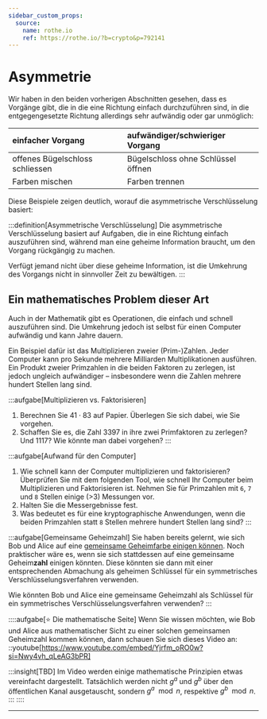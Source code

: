 ```yaml
---
sidebar_custom_props:
  source:
    name: rothe.io
    ref: https://rothe.io/?b=crypto&p=792141
---
```



# Asymmetrie
Wir haben in den beiden vorherigen Abschnitten gesehen, dass es Vorgänge gibt, die in die eine Richtung einfach durchzuführen sind, in die entgegengesetzte Richtung allerdings sehr aufwändig oder gar unmöglich:

| einfacher Vorgang               | aufwändiger/schwieriger Vorgang    |
|:--------------------------------|:-----------------------------------|
| offenes Bügelschloss schliessen | Bügelschloss ohne Schlüssel öffnen |
| Farben mischen                  | Farben trennen                     |

Diese Beispiele zeigen deutlich, worauf die asymmetrische Verschlüsselung basiert:

:::definition[Asymmetrische Verschlüsselung]
Die asymmetrische Verschlüsselung basiert auf Aufgaben, die in eine Richtung einfach auszuführen sind, während man eine geheime Information braucht, um den Vorgang rückgängig zu machen.

Verfügt jemand nicht über diese geheime Information, ist die Umkehrung des Vorgangs nicht in sinnvoller Zeit zu bewältigen.
:::

## Ein mathematisches Problem dieser Art
Auch in der Mathematik gibt es Operationen, die einfach und schnell auszuführen sind. Die Umkehrung jedoch ist selbst für einen Computer aufwändig und kann Jahre dauern.

Ein Beispiel dafür ist das Multiplizieren zweier (Prim-)Zahlen. Jeder Computer kann pro Sekunde mehrere Milliarden Multiplikationen ausführen. Ein Produkt zweier Primzahlen in die beiden Faktoren zu zerlegen, ist jedoch ungleich aufwändiger – insbesondere wenn die Zahlen mehrere hundert Stellen lang sind.

:::aufgabe[Multiplizieren vs. Faktorisieren]
1. Berechnen Sie $41 \cdot 83$ auf Papier. Überlegen Sie sich dabei, wie Sie vorgehen.
2. Schaffen Sie es, die Zahl $3397$ in ihre zwei Primfaktoren zu zerlegen? Und $1117$? Wie könnte man dabei vorgehen?
:::

:::aufgabe[Aufwand für den Computer]
1. Wie schnell kann der Computer multiplizieren und faktorisieren? Überprüfen Sie mit dem folgenden Tool, wie schnell Ihr Computer beim Multiplizieren und Faktorisieren ist. Nehmen Sie für Primzahlen mit `6`, `7` und `8` Stellen einige (>3) Messungen vor.
2. Halten Sie die Messergebnisse fest.
3. Was bedeutet es für eine kryptographische Anwendungen, wenn die beiden Primzahlen statt `8` Stellen mehrere hundert Stellen lang sind?
:::

<PrimefactorizationTiming />

:::aufgabe[Gemeinsame Geheimzahl]
Sie haben bereits gelernt, wie sich Bob und Alice auf eine [gemeinsame Geheimfarbe einigen können](Secret-Color). Noch praktischer wäre es, wenn sie sich stattdessen auf eine gemeinsame Geheim**zahl** einigen könnten. Diese könnten sie dann mit einer entsprechenden Abmachung als geheimen Schlüssel für ein symmetrisches Verschlüsselungsverfahren verwenden.

Wie könnten Bob und Alice eine gemeinsame Geheimzahl als Schlüssel für ein symmetrisches Verschlüsselungsverfahren verwenden?
:::

::::aufgabe[⭐️ Die mathematische Seite]
Wenn Sie wissen möchten, wie Bob und Alice aus mathematischer Sicht zu einer solchen gemeinsamen Geheimzahl kommen können, dann schauen Sie sich dieses Video an:
::youtube[https://www.youtube.com/embed/Yjrfm_oRO0w?si=Nwy4vh_qLeAG3bPR]

:::insight[TBD]
Im Video werden einige mathematische Prinzipien etwas vereinfacht dargestellt. Tatsächlich werden nicht $g^a$ und $g^b$ über den öffentlichen Kanal ausgetauscht, sondern $g^a \mod n$, respektive $g^b \mod n$.
:::
::::

---
